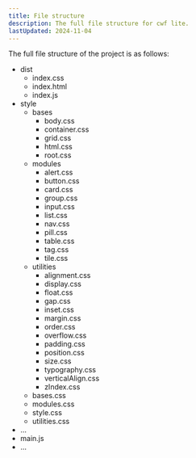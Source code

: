 ```yaml
---
title: File structure
description: The full file structure for cwf lite.
lastUpdated: 2024-11-04
---
```



The full file structure of the project is as follows:

<FileTree>

- dist
  - index.css
  - index.html
  - index.js
- style
  - bases
    - body.css
    - container.css
    - grid.css
    - html.css
    - root.css
  - modules
    - alert.css
    - button.css
    - card.css
    - group.css
    - input.css
    - list.css
    - nav.css
    - pill.css
    - table.css
    - tag.css
    - tile.css
  - utilities
    - alignment.css
    - display.css
    - float.css
    - gap.css
    - inset.css
    - margin.css
    - order.css
    - overflow.css
    - padding.css
    - position.css
    - size.css
    - typography.css
    - verticalAlign.css
    - zIndex.css
  - bases.css
  - modules.css
  - style.css
  - utilities.css
- ...
- main.js
- ...

</FileTree>
